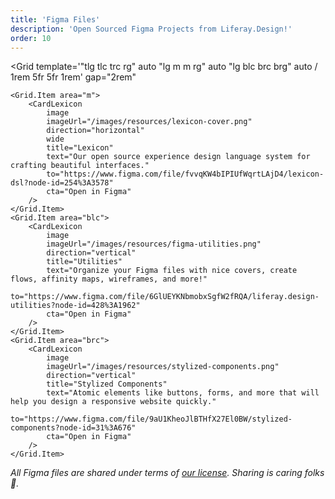 ```yaml
---
title: 'Figma Files'
description: 'Open Sourced Figma Projects from Liferay.Design!'
order: 10
---
```



<Grid
	template='"tlg tlc trc rg" auto "lg m m rg" auto "lg blc brc brg" auto / 1rem 5fr 5fr 1rem'
	gap="2rem"
>
	<Grid.Item area="m">
		<CardLexicon
			image
			imageUrl="/images/resources/lexicon-cover.png"
			direction="horizontal"
			wide
			title="Lexicon"
			text="Our open source experience design language system for crafting beautiful interfaces."
			to="https://www.figma.com/file/fvvqKW4bIPIUfWqrtLAjD4/lexicon-dsl?node-id=254%3A3578"
			cta="Open in Figma"
		/>
	</Grid.Item>
	<Grid.Item area="blc">
		<CardLexicon
			image
			imageUrl="/images/resources/figma-utilities.png"
			direction="vertical"
			title="Utilities"
			text="Organize your Figma files with nice covers, create flows, affinity maps, wireframes, and more!"
			to="https://www.figma.com/file/6GlUEYKNbmobxSgfW2fRQA/liferay.design-utilities?node-id=428%3A1962"
			cta="Open in Figma"
		/>
	</Grid.Item>
	<Grid.Item area="brc">
		<CardLexicon
			image
			imageUrl="/images/resources/stylized-components.png"
			direction="vertical"
			title="Stylized Components"
			text="Atomic elements like buttons, forms, and more that will help you design a responsive website quickly."
			to="https://www.figma.com/file/9aU1KheoJlBTHfX27El0BW/stylized-components?node-id=31%3A676"
			cta="Open in Figma"
		/>
	</Grid.Item>
</Grid>

_All Figma files are shared under terms of [our license](/resources/license). Sharing is caring folks 🤗._
